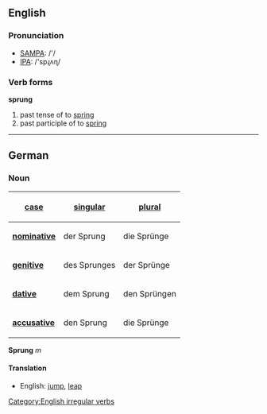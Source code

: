 ==English==

=== Pronunciation ===
*[[w:SAMPA|SAMPA]]: /'/
*[[w:IPA|IPA]]: /'spɻʌɳ/

=== Verb forms ===
'''sprung'''
# past tense of to [[spring]]
# past participle of to [[spring]]

----

== German ==
=== Noun ===
{| align="right" border="1"
! [[Glossar:case|case]]
! [[Glossar:singular|singular]]
! [[Glossar:plural|plural]] 
|-
|'''[[Glossar:nominative|nominative]]'''
| der Sprung || die Sprünge
|-
|'''[[Glossar:genitive|genitive]]'''
| des Sprunges || der Sprünge
|-
|'''[[Glossar:dative|dative]]'''
| dem Sprung || den Sprüngen
|-
|'''[[Glossar:accusative|accusative]]'''
| den Sprung || die Sprünge
|}

'''Sprung''' ''m''

====Translation====

*English: [[jump]], [[leap]]

[[Category:English irregular verbs]]